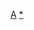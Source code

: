 <noinclude>{{幽默}}</noinclude>
{{Userbox
  |border-c = #000
  |border-s = 1
  |id-c     = white
  |id-s     = 12
  |id-fc    = #ffbb22
  |info-c   = #FFBF00
  |info-s   = 9
  |info-fc  = #000
  |id       = [[File:Antigng (cropped).jpg|45px|link=User:Antigng]]
  |info     = '''BIG [[user:Antigng|ANTIGNG]] IS WATCHING YOU!'''
  | usercategory = 崇拜Antigng的维基人
  | nocat = {{{nocat|}}}
}}<noinclude>
[[Category:维基人崇拜用户框|A]]
[[Category:崇拜Antigng的维基人|*]]
</noinclude>